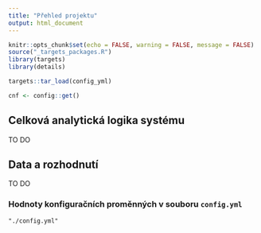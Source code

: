 ```yaml
---
title: "Přehled projektu"
output: html_document
---
```


```r
knitr::opts_chunk$set(echo = FALSE, warning = FALSE, message = FALSE)
source("_targets_packages.R")
library(targets)
library(details)

targets::tar_load(config_yml)
```

```r
cnf <- config::get()
```

## Celková analytická logika systému

TO DO

## Data a rozhodnutí

TO DO

### Hodnoty konfiguračních proměnných v souboru `config.yml`

```details
"./config.yml"
```

